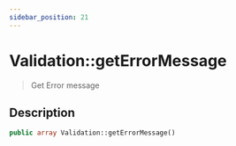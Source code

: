 ```yaml
---
sidebar_position: 21
---
```


# Validation::getErrorMessage

> Get Error message

## Description

```php
public array Validation::getErrorMessage()
```
